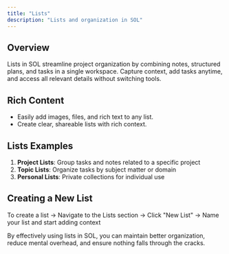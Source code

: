 ```yaml
---
title: "Lists"
description: "Lists and organization in SOL"
---
```


## Overview

Lists in SOL streamline project organization by combining notes, structured plans, and tasks in a single workspace. Capture context, add tasks anytime, and access all relevant details without switching tools.

## Rich Content

- Easily add images, files, and rich text to any list.
- Create clear, shareable lists with rich context.

## Lists Examples

1. **Project Lists**: Group tasks and notes related to a specific project
2. **Topic Lists**: Organize tasks by subject matter or domain
3. **Personal Lists**: Private collections for individual use

## Creating a New List

To create a list -> Navigate to the Lists section -> Click "New List" -> Name your list and start adding context

By effectively using lists in SOL, you can maintain better organization, reduce mental overhead, and ensure nothing falls through the cracks.
